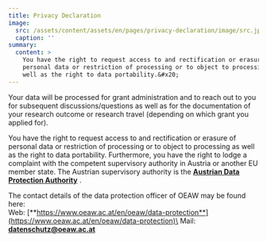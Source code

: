 ```yaml
---
title: Privacy Declaration
image:
  src: /assets/content/assets/en/pages/privacy-declaration/image/src.jpg
  caption: ''
summary:
  content: >
    You have the right to request access to and rectification or erasure of
    personal data or restriction of processing or to object to processing as
    well as the right to data portability.&#x20;
---
```

Your data will be processed for grant administration and to reach out to you for subsequent discussions/questions as well as for the documentation of your research outcome or research travel (depending on which grant you applied for).

You have the right to request access to and rectification or erasure of personal data or restriction of processing or to object to processing as well as the right to data portability. Furthermore, you have the right to lodge a complaint with the competent supervisory authority in Austria or another EU member state. The Austrian supervisory authority is the [**Austrian Data Protection Authority**](https://www.dsb.gv.at/) .

The contact details of the data protection officer of OEAW may be found here:\
Web: [**https://www.oeaw.ac.at/en/oeaw/data-protection**](https://www.oeaw.ac.at/en/oeaw/data-protection)\
Mail: [**datenschutz@oeaw.ac.at**](mailto:datenschutz@oeaw.ac.at)
